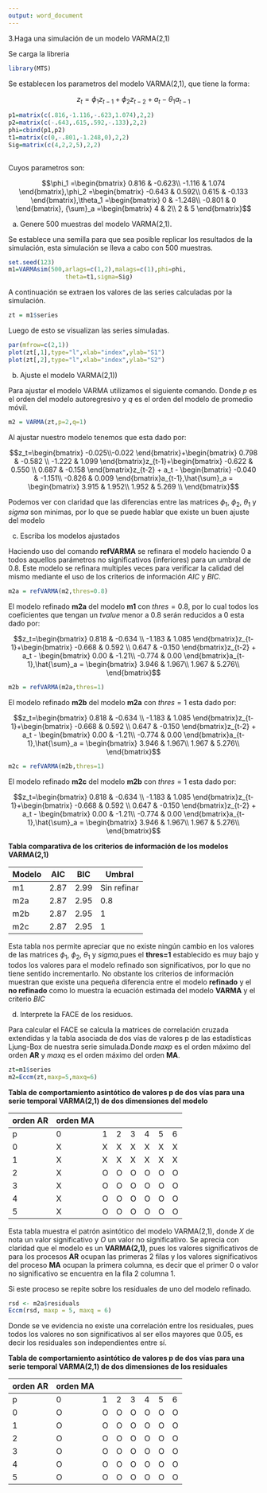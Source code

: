 ```yaml
---
output: word_document
---
```



3.Haga una simulación de un modelo VARMA(2,1)

Se carga la libreria
```r
library(MTS)
```

Se establecen los parametros del modelo VARMA(2,1), que tiene la forma:

$$z_t = \phi_1 z_{t-1} + \phi_2 z_{t-2} + a_t - \theta_1 a_{t-1}$$
```r

p1=matrix(c(.816,-1.116,-.623,1.074),2,2)
p2=matrix(c(-.643,.615,.592,-.133),2,2)
phi=cbind(p1,p2)
t1=matrix(c(0,-.801,-1.248,0),2,2)
Sig=matrix(c(4,2,2,5),2,2)
   
```

Cuyos parametros son:

$$\phi_1 =\begin{bmatrix}
0.816 & -0.623\\ 
-1.116 & 1.074
\end{bmatrix},\phi_2 =\begin{bmatrix}
-0.643 & 0.592\\ 
0.615 & -0.133
\end{bmatrix},\theta_1 =\begin{bmatrix}
0 & -1.248\\ 
-0.801 & 0
\end{bmatrix}, {\sum}_a =\begin{bmatrix}
4 & 2\\ 
2 & 5
\end{bmatrix}$$

a)	 Genere 500 muestras del modelo VARMA(2,1). 

Se establece una semilla para que sea posible replicar los resultados de la simulación, esta simulación se lleva a cabo con 500 muestras.

```r
set.seed(123)
m1=VARMAsim(500,arlags=c(1,2),malags=c(1),phi=phi,
                theta=t1,sigma=Sig)
```

A continuación se extraen los valores de las series calculadas por la simulación.

```r
zt = m1$series
```

Luego de esto se visualizan las series simuladas.
```r
par(mfrow=c(2,1))
plot(zt[,1],type="l",xlab="index",ylab="S1")
plot(zt[,2],type="l",xlab="index",ylab="S2")
```


b)	Ajuste el modelo VARMA(2,1))

Para ajustar el modelo VARMA utilizamos el siguiente comando. Donde $p$ es el orden del modelo autoregresivo y $q$ es el orden del modelo de promedio móvil.  

```r
m2 = VARMA(zt,p=2,q=1)
```

Al ajustar nuestro modelo tenemos que esta dado por:

$$z_t=\begin{bmatrix}
-0.025\\-0.022 
\end{bmatrix}+\begin{bmatrix}
0.798  & -0.582 \\ 
-1.222 & 1.099
\end{bmatrix}z_{t-1}+\begin{bmatrix}
-0.622 & 0.550 \\ 
 0.687 & -0.158
\end{bmatrix}z_{t-2} + a_t - \begin{bmatrix}
-0.040 & -1.151\\ 
-0.826 & 0.009
\end{bmatrix}a_{t-1},\hat{\sum}_a = \begin{bmatrix}
3.915 & 1.952\\ 
1.952 & 5.269 \\ 
\end{bmatrix}$$

Podemos ver con claridad que las diferencias entre las matrices $\phi_1$, $\phi_2$,  $\theta_1$ y $sigma$ son minimas, por lo que se puede hablar que existe un buen ajuste del modelo

c)	Escriba los modelos ajustados

Haciendo uso del comando **refVARMA** se refinara el modelo haciendo $0$ a todos aquellos parámetros no significativos (inferiores) para un umbral de  $0.8$. Este modelo se refinara multiples veces para verificar la calidad del mismo mediante el uso de los criterios de información $AIC$ y $BIC$.

```r
m2a = refVARMA(m2,thres=0.8)
```

El modelo refinado **m2a** del modelo **m1** con $thres=0.8$, por lo cual todos los coeficientes que tengan un $t value$ menor a $0.8$ serán reducidos a $0$ esta dado por:

$$z_t=\begin{bmatrix}
0.818  & -0.634 \\ 
-1.183 & 1.085
\end{bmatrix}z_{t-1}+\begin{bmatrix}
-0.668 & 0.592 \\ 
 0.647 & -0.150
\end{bmatrix}z_{t-2} + a_t - \begin{bmatrix}
0.00 & -1.21\\ 
-0.774 & 0.00
\end{bmatrix}a_{t-1},\hat{\sum}_a = \begin{bmatrix}
3.946 & 1.967\\ 
1.967 & 5.276\\ 
\end{bmatrix}$$

```r
m2b = refVARMA(m2a,thres=1)
```

El modelo refinado **m2b** del modelo **m2a** con $thres=1$ esta dado por:


$$z_t=\begin{bmatrix}
0.818  & -0.634 \\ 
-1.183 & 1.085
\end{bmatrix}z_{t-1}+\begin{bmatrix}
-0.668 & 0.592 \\ 
 0.647 & -0.150
\end{bmatrix}z_{t-2} + a_t - \begin{bmatrix}
0.00 & -1.21\\ 
-0.774 & 0.00
\end{bmatrix}a_{t-1},\hat{\sum}_a = \begin{bmatrix}
3.946 & 1.967\\ 
1.967 & 5.276\\ 
\end{bmatrix}$$
```r
m2c = refVARMA(m2b,thres=1)
```

El modelo refinado **m2c** del modelo **m2b** con $thres=1$ esta dado por:

$$z_t=\begin{bmatrix}
0.818  & -0.634 \\ 
-1.183 & 1.085
\end{bmatrix}z_{t-1}+\begin{bmatrix}
-0.668 & 0.592 \\ 
 0.647 & -0.150
\end{bmatrix}z_{t-2} + a_t - \begin{bmatrix}
0.00 & -1.21\\ 
-0.774 & 0.00
\end{bmatrix}a_{t-1},\hat{\sum}_a = \begin{bmatrix}
3.946 & 1.967\\ 
1.967 & 5.276\\ 
\end{bmatrix}$$

**Tabla comparativa de los criterios de información de los modelos VARMA(2,1)**


| Modelo  | AIC  | BIC  | Umbral      |
|---------|------|------|-------------|
| m1      | 2.87 | 2.99 | Sin refinar |
| m2a     | 2.87 | 2.95 | 0.8         |
| m2b     | 2.87 | 2.95 | 1           |
| m2c     | 2.87 | 2.95 | 1           |


Esta tabla nos permite apreciar que no existe ningún cambio en los valores de las matrices $\phi_1$, $\phi_2$,  $\theta_1$ y $sigma$,pues el **thres=1** establecido es muy bajo y todos los valores para el modelo refinado son significativos, por lo que no tiene sentido incrementarlo. No obstante los criterios de información muestran que existe una pequeña diferencia entre el modelo **refinado** y el **no refinado** como lo muestra la ecuación estimada del modelo **VARMA** y el criterio $BIC$


d)	Interprete la FACE de los residuos.

Para calcular el FACE se calcula la matrices de correlación cruzada extendidas y la tabla asociada de dos vías de valores p de las estadísticas Ljung-Box de nuestra serie simulada.Donde $maxp$ es el orden máximo del orden **AR** y $maxq$ es el orden máximo del orden **MA**.

```r
zt=m1$series
m2=Eccm(zt,maxp=5,maxq=6)
```
**Tabla de comportamiento asintótico de valores p de dos vías para una serie temporal VARMA(2,1) de dos dimensiones del modelo**

| orden AR  |           orden MA               |
|-----------|---|---|---|----------|---|---|---|
| p         | 0 | 1 | 2 | 3        | 4 | 5 | 6 |
| 0         | X | X | X | X        | X | X | X |
| 1         | X | X | X | X        | X | X | X |
| 2         | X | O | O | O        | O | O | O |
| 3         | X | O | O | O        | O | O | O |
| 4         | X | O | O | O        | O | O | O |
| 5         | X | O | O | O        | O | O | O |


Esta tabla muestra el patrón asintótico del modelo VARMA(2,1), donde $X$ de nota un valor significativo y $O$ un valor no significativo. Se aprecia con claridad que el modelo es un **VARMA(2,1)**, pues los valores significativos de para los procesos **AR** ocupan las primeras 2 filas y los valores significativos del proceso **MA** ocupan la primera columna, es decir que el primer $0$ o valor no significativo se encuentra en la fila $2$ columna $1$.

Si este proceso se repite sobre los residuales de uno del modelo refinado.


```r
rsd <- m2a$residuals
Eccm(rsd, maxp = 5, maxq = 6)
```

Donde se ve evidencia no existe una correlación entre los residuales, pues todos los valores no son significativos al ser ellos mayores que $0.05$, es decir los residuales son independientes entre sí.

**Tabla de comportamiento asintótico de valores p de dos vías para una serie temporal VARMA(2,1) de dos dimensiones de los residuales**

| orden AR  |           orden MA               |
|-----------|---|---|---|----------|---|---|---|
| p         | 0 | 1 | 2 | 3        | 4 | 5 | 6 |
| 0         | O | O | O | O        | O | O | O |
| 1         | O | O | O | O        | O | O | O |
| 2         | O | O | O | O        | O | O | O |
| 3         | O | O | O | O        | O | O | O |
| 4         | O | O | O | O        | O | O | O |
| 5         | O | O | O | O        | O | O | O |
